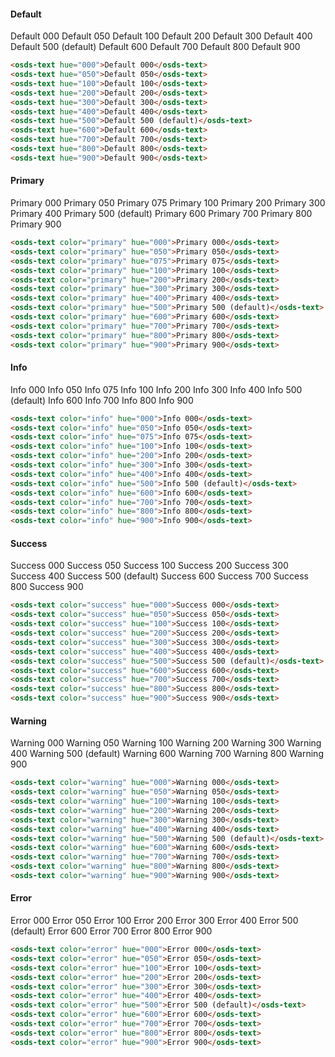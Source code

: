 #### Default
<div class="container">
  <osds-text hue="000">Default 000</osds-text>
  <osds-text hue="050">Default 050</osds-text>
  <osds-text hue="100">Default 100</osds-text>
  <osds-text hue="200">Default 200</osds-text>
  <osds-text hue="300">Default 300</osds-text>
  <osds-text hue="400">Default 400</osds-text>
  <osds-text hue="500">Default 500 (default)</osds-text>
  <osds-text hue="600">Default 600</osds-text>
  <osds-text hue="700">Default 700</osds-text>
  <osds-text hue="800">Default 800</osds-text>
  <osds-text hue="900">Default 900</osds-text>
</div>

```html
<osds-text hue="000">Default 000</osds-text>
<osds-text hue="050">Default 050</osds-text>
<osds-text hue="100">Default 100</osds-text>
<osds-text hue="200">Default 200</osds-text>
<osds-text hue="300">Default 300</osds-text>
<osds-text hue="400">Default 400</osds-text>
<osds-text hue="500">Default 500 (default)</osds-text>
<osds-text hue="600">Default 600</osds-text>
<osds-text hue="700">Default 700</osds-text>
<osds-text hue="800">Default 800</osds-text>
<osds-text hue="900">Default 900</osds-text>
```

#### Primary
<div class="container">
  <osds-text color="primary" hue="000">Primary 000</osds-text>
  <osds-text color="primary" hue="050">Primary 050</osds-text>
  <osds-text color="primary" hue="075">Primary 075</osds-text>
  <osds-text color="primary" hue="100">Primary 100</osds-text>
  <osds-text color="primary" hue="200">Primary 200</osds-text>
  <osds-text color="primary" hue="300">Primary 300</osds-text>
  <osds-text color="primary" hue="400">Primary 400</osds-text>
  <osds-text color="primary" hue="500">Primary 500 (default)</osds-text>
  <osds-text color="primary" hue="600">Primary 600</osds-text>
  <osds-text color="primary" hue="700">Primary 700</osds-text>
  <osds-text color="primary" hue="800">Primary 800</osds-text>
  <osds-text color="primary" hue="900">Primary 900</osds-text>
</div>

```html
<osds-text color="primary" hue="000">Primary 000</osds-text>
<osds-text color="primary" hue="050">Primary 050</osds-text>
<osds-text color="primary" hue="075">Primary 075</osds-text>
<osds-text color="primary" hue="100">Primary 100</osds-text>
<osds-text color="primary" hue="200">Primary 200</osds-text>
<osds-text color="primary" hue="300">Primary 300</osds-text>
<osds-text color="primary" hue="400">Primary 400</osds-text>
<osds-text color="primary" hue="500">Primary 500 (default)</osds-text>
<osds-text color="primary" hue="600">Primary 600</osds-text>
<osds-text color="primary" hue="700">Primary 700</osds-text>
<osds-text color="primary" hue="800">Primary 800</osds-text>
<osds-text color="primary" hue="900">Primary 900</osds-text>
```

#### Info
<div class="container">
  <osds-text color="info" hue="000">Info 000</osds-text>
  <osds-text color="info" hue="050">Info 050</osds-text>
  <osds-text color="info" hue="075">Info 075</osds-text>
  <osds-text color="info" hue="100">Info 100</osds-text>
  <osds-text color="info" hue="200">Info 200</osds-text>
  <osds-text color="info" hue="300">Info 300</osds-text>
  <osds-text color="info" hue="400">Info 400</osds-text>
  <osds-text color="info" hue="500">Info 500 (default)</osds-text>
  <osds-text color="info" hue="600">Info 600</osds-text>
  <osds-text color="info" hue="700">Info 700</osds-text>
  <osds-text color="info" hue="800">Info 800</osds-text>
  <osds-text color="info" hue="900">Info 900</osds-text>
</div>

```html
<osds-text color="info" hue="000">Info 000</osds-text>
<osds-text color="info" hue="050">Info 050</osds-text>
<osds-text color="info" hue="075">Info 075</osds-text>
<osds-text color="info" hue="100">Info 100</osds-text>
<osds-text color="info" hue="200">Info 200</osds-text>
<osds-text color="info" hue="300">Info 300</osds-text>
<osds-text color="info" hue="400">Info 400</osds-text>
<osds-text color="info" hue="500">Info 500 (default)</osds-text>
<osds-text color="info" hue="600">Info 600</osds-text>
<osds-text color="info" hue="700">Info 700</osds-text>
<osds-text color="info" hue="800">Info 800</osds-text>
<osds-text color="info" hue="900">Info 900</osds-text>
```

#### Success
<div class="container">
  <osds-text color="success" hue="000">Success 000</osds-text>
  <osds-text color="success" hue="050">Success 050</osds-text>
  <osds-text color="success" hue="100">Success 100</osds-text>
  <osds-text color="success" hue="200">Success 200</osds-text>
  <osds-text color="success" hue="300">Success 300</osds-text>
  <osds-text color="success" hue="400">Success 400</osds-text>
  <osds-text color="success" hue="500">Success 500 (default)</osds-text>
  <osds-text color="success" hue="600">Success 600</osds-text>
  <osds-text color="success" hue="700">Success 700</osds-text>
  <osds-text color="success" hue="800">Success 800</osds-text>
  <osds-text color="success" hue="900">Success 900</osds-text>
</div>

```html
<osds-text color="success" hue="000">Success 000</osds-text>
<osds-text color="success" hue="050">Success 050</osds-text>
<osds-text color="success" hue="100">Success 100</osds-text>
<osds-text color="success" hue="200">Success 200</osds-text>
<osds-text color="success" hue="300">Success 300</osds-text>
<osds-text color="success" hue="400">Success 400</osds-text>
<osds-text color="success" hue="500">Success 500 (default)</osds-text>
<osds-text color="success" hue="600">Success 600</osds-text>
<osds-text color="success" hue="700">Success 700</osds-text>
<osds-text color="success" hue="800">Success 800</osds-text>
<osds-text color="success" hue="900">Success 900</osds-text>
```

#### Warning
<div class="container">
  <osds-text color="warning" hue="000">Warning 000</osds-text>
  <osds-text color="warning" hue="050">Warning 050</osds-text>
  <osds-text color="warning" hue="100">Warning 100</osds-text>
  <osds-text color="warning" hue="200">Warning 200</osds-text>
  <osds-text color="warning" hue="300">Warning 300</osds-text>
  <osds-text color="warning" hue="400">Warning 400</osds-text>
  <osds-text color="warning" hue="500">Warning 500 (default)</osds-text>
  <osds-text color="warning" hue="600">Warning 600</osds-text>
  <osds-text color="warning" hue="700">Warning 700</osds-text>
  <osds-text color="warning" hue="800">Warning 800</osds-text>
  <osds-text color="warning" hue="900">Warning 900</osds-text>
</div>

```html
<osds-text color="warning" hue="000">Warning 000</osds-text>
<osds-text color="warning" hue="050">Warning 050</osds-text>
<osds-text color="warning" hue="100">Warning 100</osds-text>
<osds-text color="warning" hue="200">Warning 200</osds-text>
<osds-text color="warning" hue="300">Warning 300</osds-text>
<osds-text color="warning" hue="400">Warning 400</osds-text>
<osds-text color="warning" hue="500">Warning 500 (default)</osds-text>
<osds-text color="warning" hue="600">Warning 600</osds-text>
<osds-text color="warning" hue="700">Warning 700</osds-text>
<osds-text color="warning" hue="800">Warning 800</osds-text>
<osds-text color="warning" hue="900">Warning 900</osds-text>
```

#### Error
<div class="container">
  <osds-text color="error" hue="000">Error 000</osds-text>
  <osds-text color="error" hue="050">Error 050</osds-text>
  <osds-text color="error" hue="100">Error 100</osds-text>
  <osds-text color="error" hue="200">Error 200</osds-text>
  <osds-text color="error" hue="300">Error 300</osds-text>
  <osds-text color="error" hue="400">Error 400</osds-text>
  <osds-text color="error" hue="500">Error 500 (default)</osds-text>
  <osds-text color="error" hue="600">Error 600</osds-text>
  <osds-text color="error" hue="700">Error 700</osds-text>
  <osds-text color="error" hue="800">Error 800</osds-text>
  <osds-text color="error" hue="900">Error 900</osds-text>
</div>

```html
<osds-text color="error" hue="000">Error 000</osds-text>
<osds-text color="error" hue="050">Error 050</osds-text>
<osds-text color="error" hue="100">Error 100</osds-text>
<osds-text color="error" hue="200">Error 200</osds-text>
<osds-text color="error" hue="300">Error 300</osds-text>
<osds-text color="error" hue="400">Error 400</osds-text>
<osds-text color="error" hue="500">Error 500 (default)</osds-text>
<osds-text color="error" hue="600">Error 600</osds-text>
<osds-text color="error" hue="700">Error 700</osds-text>
<osds-text color="error" hue="800">Error 800</osds-text>
<osds-text color="error" hue="900">Error 900</osds-text>
```

